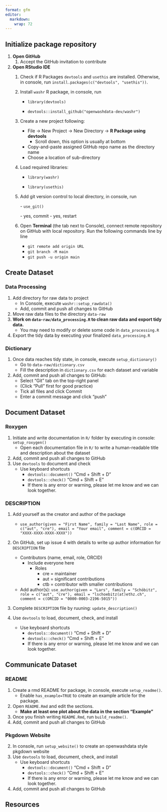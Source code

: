 ```yaml
---
format: gfm
editor: 
  markdown: 
    wrap: 72
---
```


## Initialize package repository

1.  **Open GitHub**
    1.  Accept the GitHub invitation to contribute
2.  **Open RStudio IDE**
    1.  Check if R Packages `devtools` and `usethis` are installed.
        Otherwise, in console, run
        `install.packages(c("devtools", "usethis"))`.

    2.  Install `washr` R package, in console, run

        -   `library(devtools)`

        -   `devtools::install_github("openwashdata-dev/washr")`

    3.  Create a new project following:

        -   File -\> New Project -\> New Directory -\> **R Package using
            devtools**
            -   Scroll down, this option is usually at bottom
        -   Copy-and-paste assigned GitHub repo name as the directory
            name
        -   Choose a location of sub-directory

    4.  Load required libraries:

        -   `library(washr)`

        -   `library(usethis)`

    5.  Add git version control to local directory, in console, run

        \- `use_git()`

        \- yes, commit - yes, restart

    6.  Open **Terminal** (the tab next to Console), connect remote
        repository on GitHub with local repository. Run the following
        commands line by line

        -   `git remote add origin URL`
        -   `git branch -M main`
        -   `git push -u origin main`

## Create Dataset

### Data Processing

1.  Add directory for raw data to project
    -   In Console, execute `washr::setup_rawdata()`
    -   Add, commit and push all changes to GitHub
2. Move raw data files to the directory `data-raw` 
3. **Work on `data-raw/data_processing.R` to clean raw data and export
    tidy data.**
    -   You may need to modify or delete some code in `data_processing.R`
4. Export the tidy data by executing your finalized `data_processing.R`

### Dictionary

1.  Once data reaches tidy state, in console, execute
    `setup_dictionary()`
    - Go to `data-raw/dictionary.csv`  
    - Fill the description in `dictionary.csv` for each dataset and
        variable
2.  Add, commit and push all changes to GitHub:
    - Select "Git" tab on the top-right panel
    - (Click "Pull" first for good practice)
    - Tick all files and click Commit
    - Enter a commit message and click "push"

## Document Dataset

### Roxygen

1.  Initiate and write documentation in `R/` folder by executing in
    console: `setup_roxygen()`
    -   Open each documentation file in `R/` to write a human-readable title and description about the dataset
2.  Add, commit and push all changes to GitHub
3.  Use `devtools` to document and check
    -   Use keyboard shortcuts
        -   `devtools::document()` “Cmd + Shift + D”
        -   `devtools::check()` “Cmd + Shift + E”
        -   If there is any error or warning, please let me know and we
            can look together.

### DESCRIPTION

1. Add yourself as the creator and author of the package
    
    -  `use_author(given = "First Name", family = "Last Name", role = c("aut", "cre"), email = "Your email", comment = c(ORCID = "XXXX-XXXX-XXXX-XXXX"))`
    
2. On GitHub, set up issue 4 with details to write up author
    information for `DESCRIPTION` file
    -   Contributors (name, email, role, ORCID)
        -   Include everyone here
            -   Roles
                -   cre = maintainer
                -   aut = significant contributions
                -   ctb = contributor with smaller contributions
    -   Add author(s):
        `use_author(given = "Lars", family = "Schöbitz", role = c("aut", "cre"), email = "lschoebitz(at)ethz.ch", comment = c(ORCID = "0000-0003-2196-5015"))`
2.  Complete `DESCRIPTION` file by ruuning: `update_description()`
3.  Use `devtools` to load, document, check, and install
    -   Use keyboard shortcuts
        -   `devtools::document()` “Cmd + Shift + D”
        -   `devtools::check()` “Cmd + Shift + E”
        -   If there is any error or warning, please let me know and we
            can look together.

## Communicate Dataset

### README

1.  Create a rmd README for package, in console, execute
    `setup_readme()`.
    -   Enable `has_example=TRUE` to create an example article for the
        package.
2. Open `README.Rmd` and edit the sections. 
    - **Make at least one plot about the data in the section "Example"**

3. Once you finish writing `README.Rmd`, run `build_readme()`.
4. Add, commit and push all changes to GitHub

### Pkgdown Website

2.  In console, run `setup_website()` to create an openwashdata
    style pkgdown website
3.  Use `devtools` to load, document, check, and install
    -   Use keyboard shortcuts
        -   `devtools::document()` “Cmd + Shift + D”
        -   `devtools::check()` “Cmd + Shift + E”
        -   If there is any error or warning, please let me know and we
            can look together.
4.  Add, commit and push all changes to GitHub

## Resources
